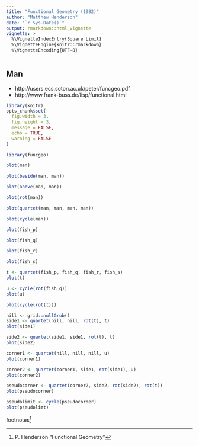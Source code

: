 ```yaml
---
title: "Functional Geometry (1982)"
author: "Matthew Henderson"
date: "`r Sys.Date()`"
output: rmarkdown::html_vignette
vignette: >
  %\VignetteIndexEntry{Square Limit}
  %\VignetteEngine{knitr::rmarkdown}
  %\VignetteEncoding{UTF-8}
---
```


## Man

* http://users.ecs.soton.ac.uk/peter/funcgeo.pdf
* http://www.frank-buss.de/lisp/functional.html

```r
library(knitr)
opts_chunk$set(
  fig.width = 3,
  fig.height = 3,
  message = FALSE,
  echo = TRUE,
  warning = FALSE
)
```

```r
library(funcgeo)

plot(man)
```

```r
plot(beside(man, man))
```

```r
plot(above(man, man))
```

```r
plot(rot(man))
```

```r
plot(quartet(man, man, man, man))
```

```r
plot(cycle(man))
```

```r
plot(fish_p)
```

```r
plot(fish_q)
```

```r
plot(fish_r)
```

```r
plot(fish_s)

```
```r
t <- quartet(fish_p, fish_q, fish_r, fish_s)
plot(t)
```

```r
u <- cycle(rot(fish_q))
plot(u)
```

```r
plot(cycle(rot(t)))
```

```r
nill <- grid::nullGrob()
side1 <- quartet(nill, nill, rot(t), t)
plot(side1)
```

```r
side2 <- quartet(side1, side1, rot(t), t)
plot(side2)
```

```r
corner1 <- quartet(nill, nill, nill, u)
plot(corner1)
```

```r
corner2 <- quartet(corner1, side1, rot(side1), u)
plot(corner2)
```

```r
pseudocorner <- quartet(corner2, side2, rot(side2), rot(t))
plot(pseudocorner)
```

```r
pseudolimit <- cycle(pseudocorner)
plot(pseudolimt)
```
footnotes^[P. Henderson "Functional Geometry"]

